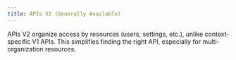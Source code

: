 ```yaml
---
title: APIs V2 (Generally Available)
---
```



APIs V2 organize access by resources (users, settings, etc.), unlike context-specific V1 APIs.
This simplifies finding the right API, especially for multi-organization resources.

<DocCardList />